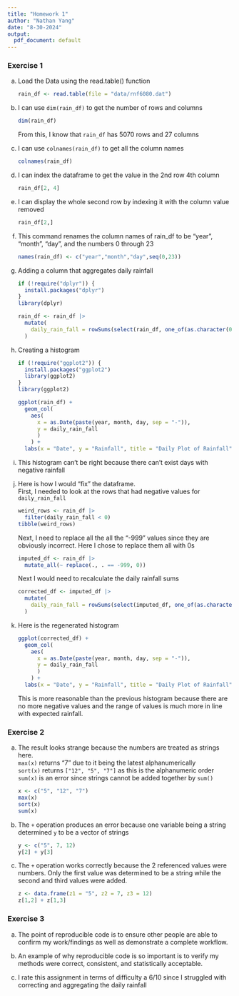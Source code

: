 ```yaml
---
title: "Homework 1"
author: "Nathan Yang"
date: "8-30-2024"
output:
  pdf_document: default
---
```


### Exercise 1

a.  Load the Data using the read.table() function

    ```r
    rain_df <- read.table(file = "data/rnf6080.dat")
    ```

b.  I can use `dim(rain_df)` to get the number of rows and columns

    ```r
    dim(rain_df)
    ```

    From this, I know that `rain_df` has 5070 rows and 27 columns

c.  I can use `colnames(rain_df)` to get all the column names

    ```r
    colnames(rain_df)
    ```

d.  I can index the dataframe to get the value in the 2nd row 4th column

    ```r
    rain_df[2, 4]
    ```

e.  I can display the whole second row by indexing it with the column value removed

    ```r
    rain_df[2,]
    ```

f.  This command renames the column names of rain_df to be "year", "month", "day", and the numbers 0 through 23

    ```r
    names(rain_df) <- c("year","month","day",seq(0,23))
    ```

g.  Adding a column that aggregates daily rainfall

    ```r
    if (!require("dplyr")) {
      install.packages("dplyr")
    } 
    library(dplyr)

    rain_df <- rain_df |>
      mutate(
        daily_rain_fall = rowSums(select(rain_df, one_of(as.character(0:23))))
      )
    ```

h.  Creating a histogram

    ```r
    if (!require("ggplot2")) {
      install.packages("ggplot2")
      library(ggplot2)
    } 
    library(ggplot2)

    ggplot(rain_df) +
      geom_col(
        aes(
          x = as.Date(paste(year, month, day, sep = "-")), 
          y = daily_rain_fall
          )
        ) +
      labs(x = "Date", y = "Rainfall", title = "Daily Plot of Rainfall")
    ```

i.  This histogram can't be right because there can't exist days with negative rainfall

j.  Here is how I would "fix" the dataframe.\
    First, I needed to look at the rows that had negative values for `daily_rain_fall`

    ```r
    weird_rows <- rain_df |> 
      filter(daily_rain_fall < 0)
    tibble(weird_rows)
    ```

    Next, I need to replace all the all the "-999" values since they are obviously incorrect. Here I chose to replace them all with 0s

    ```r
    imputed_df <- rain_df |>
      mutate_all(~ replace(., . == -999, 0))

    ```

    Next I would need to recalculate the daily rainfall sums

    ```r
    corrected_df <- imputed_df |>
      mutate(
        daily_rain_fall = rowSums(select(imputed_df, one_of(as.character(0:23))))
      )
    ```

k.  Here is the regenerated histogram

    ```r
    ggplot(corrected_df) +
      geom_col(
        aes(
          x = as.Date(paste(year, month, day, sep = "-")), 
          y = daily_rain_fall
          )
        ) +
      labs(x = "Date", y = "Rainfall", title = "Daily Plot of Rainfall")
    ```

    This is more reasonable than the previous histogram because there are no more negative values and the range of values is much more in line with expected rainfall.

### Exercise 2

a.  The result looks strange because the numbers are treated as strings here.\
    `max(x)` returns "7" due to it being the latest alphanumerically\
    `sort(x)` returns `["12", "5", "7"]` as this is the alphanumeric order\
    `sum(x)` is an error since strings cannot be added together by `sum()`

    ```r
    x <- c("5", "12", "7")
    max(x)
    sort(x)
    sum(x)
    ```

b.  The `+` operation produces an error because one variable being a string determined `y` to be a vector of strings

    ```r
    y <- c("5", 7, 12)
    y[2] + y[3]
    ```

c.  The `+` operation works correctly because the 2 referenced values were numbers. Only the first value was determined to be a string while the second and third values were added.

    ```r
    z <- data.frame(z1 = "5", z2 = 7, z3 = 12)
    z[1,2] + z[1,3]
    ```

### Exercise 3

a.  The point of reproducible code is to ensure other people are able to confirm my work/findings as well as demonstrate a complete workflow.

b.  An example of why reproducible code is so important is to verify my methods were correct, consistent, and statistically acceptable.

c.  I rate this assignment in terms of difficulty a 6/10 since I struggled with correcting and aggregating the daily rainfall
